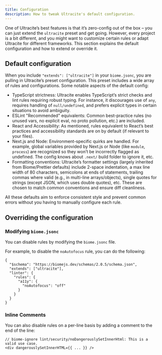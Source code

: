 ```yaml
---
title: Configuration
description: How to tweak Ultracite's default configuration.
---
```


One of Ultracite’s best features is that it’s zero-config out of the box – you can just extend the `ultracite` preset and get going. However, every project is a bit different, and you might want to customize certain rules or adapt Ultracite for different frameworks. This section explains the default configuration and how to extend or override it.

## Default configuration

When you include `"extends": ["ultracite"]` in your `biome.jsonc`, you are pulling in Ultracite’s preset configuration. This preset includes a wide array of rules and configurations. Some notable aspects of the default config:

- TypeScript strictness: Ultracite enables TypeScript’s strict checks and lint rules requiring robust typing. For instance, it discourages use of `any`, requires handling of `null/undefined`, and prefers explicit types in certain situations to avoid ambiguity.
- ESLint "Recommended" equivalents: Common best-practice rules (no unused vars, no explicit eval, no proto pollution, etc.) are included.
- React and Accessibility: As mentioned, rules equivalent to React’s best practices and accessibility standards are on by default (if relevant to your files).
- Next.js and Node: Environment-specific quirks are handled. For example, global variables provided by Next.js or Node (like `module`, `process`) are recognized so they won’t be incorrectly flagged as undefined. The config knows about `.next/` build folder to ignore it, etc.
- Formatting conventions: Ultracite’s formatter settings (largely inherited from Biome/Prettier defaults) include 2-space indentation, a max line width of 80 characters, semicolons at ends of statements, trailing commas where valid (e.g., in multi-line arrays/objects), single quotes for strings (except JSON, which uses double quotes), etc. These are chosen to match common conventions and ensure diff cleanliness.

All these defaults aim to enforce consistent style and prevent common errors without you having to manually configure each rule.

## Overriding the configuration

### Modifying `biome.jsonc`

You can disable rules by modifying the `biome.jsonc` file.

For example, to disable the `noAutofocus` rule, you can do the following:

```jsonc title="biome.jsonc"
{
  "$schema": "https://biomejs.dev/schemas/2.0.5/schema.json",
  "extends": ["ultracite"],
  "linter": {
    "rules": {
      "a11y": {
        "noAutofocus": "off"
      }
    }
  }
}
```

### Inline Comments

You can also disable rules on a per-line basis by adding a comment to the end of the line:

```tsx title="page.tsx"
// biome-ignore lint/security/noDangerouslySetInnerHtml: This is a valid use case.
<div dangerouslySetInnerHTML={{ ... }} />
```
